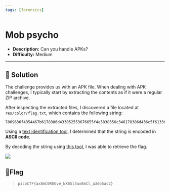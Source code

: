 ---
tags: [forensics]
---
# Mob psycho

- **Description:** Can you handle APKs?
- **Difficulty:** Medium

---

## 🔎 Solution
The challenge provides us with an APK file. 
When dealing with APK challenges, I typically start by extracting the contents as if it were a regular ZIP archive.

After inspecting the extracted files, I discovered a file located at `res/color/flag.txt`, which contains the following string:
``` 
7069636f4354467b6178386d433052553676655f4e5838356c346178386d436c5f61336562356163327d
```
Using a [text identification tool](https://www.dcode.fr/cipher-identifier), I determined that the string is encoded in **ASCII code**.

By decoding the string using [this tool](https://www.dcode.fr/ascii-code), I was able to retrieve the flag.
<div style={{ width: '100%', margin: '0 auto' }}>
  <img src={require("./res.png").default} style={{ width: '100%', height: 'auto' }} />
</div>

## 🚩Flag
> `picoCTF{ax8mC0RU6ve_NX85l4ax8mCl_a3eb5ac2}`

